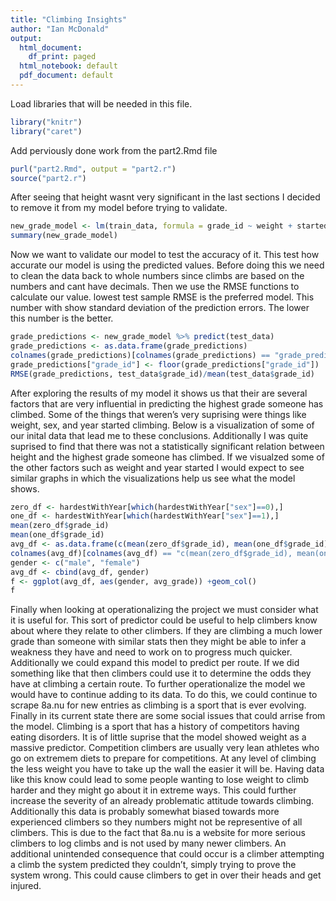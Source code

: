 ```yaml
---
title: "Climbing Insights"
author: "Ian McDonald"
output:
  html_document:
    df_print: paged
  html_notebook: default
  pdf_document: default
---
```


Load libraries that will be needed in this file.
```r
library("knitr")
library("caret")
```

Add perviously done work from the part2.Rmd file
```r
purl("part2.Rmd", output = "part2.r")
source("part2.r")
```


After seeing that height wasnt very significant in the last sections I decided to remove it from my model before trying to validate.
```r
new_grade_model <- lm(train_data, formula = grade_id ~ weight + started + sex)
summary(new_grade_model)
```
Now we want to validate our model to test the accuracy of it.
This test how accurate our model is using the predicted values.
Before doing this we need to clean the data back to whole numbers since climbs are based on the numbers and cant have decimals.
Then we use the RMSE functions to calculate our value.
lowest test sample RMSE is the preferred model.
This number with show standard deviation of the prediction errors. The lower this number is the better.
```r
grade_predictions <- new_grade_model %>% predict(test_data)
grade_predictions <- as.data.frame(grade_predictions)
colnames(grade_predictions)[colnames(grade_predictions) == "grade_predictions"] <- "grade_id"
grade_predictions["grade_id"] <- floor(grade_predictions["grade_id"])
RMSE(grade_predictions, test_data$grade_id)/mean(test_data$grade_id)
```

After exploring the results of my model it shows us that their are several factors that are very influential in predicting the highest grade someone has climbed. Some of the things that weren's very suprising were things like weight, sex, and year started climbing. Below is a visualization of some of our inital data that lead me to these conclusions. Additionally I was quite suprised to find that there was not a statistically significant relation between height and the highest grade someone has climbed. If we visualzed some of the other factors such as weight and year started I would expect to see similar graphs in which the visualizations help us see what the model shows.

```r
zero_df <- hardestWithYear[which(hardestWithYear["sex"]==0),]
one_df <- hardestWithYear[which(hardestWithYear["sex"]==1),]
mean(zero_df$grade_id)
mean(one_df$grade_id)
avg_df <- as.data.frame(c(mean(zero_df$grade_id), mean(one_df$grade_id)))
colnames(avg_df)[colnames(avg_df) == "c(mean(zero_df$grade_id), mean(one_df$grade_id))"] <- "avg_grade"
gender <- c("male", "female")
avg_df <- cbind(avg_df, gender)
f <- ggplot(avg_df, aes(gender, avg_grade)) +geom_col()
f
```


Finally when looking at operationalizing the project we must consider what it is useful for. This sort of predictor could be useful to help climbers know about where they relate to other climbers. If they are climbing a much lower grade than someone with similar stats then they might be able to infer a weakness they have and need to work on to progress much quicker. Additionally we could expand this model to predict per route. If we did something like that then climbers could use it to determine the odds they have at climbing a certain route. To further operationalize the model we would have to continue adding to its data. To do this, we could continue to scrape 8a.nu for new entries as climbing is a sport that is ever evolving. Finally in its current state there are some social issues that could arrise from the model. Climbing is a sport that has a history of competitors having eating disorders. It is of little suprise that the model showed weight as a massive predictor. Competition climbers are usually very lean athletes who go on extremem diets to prepare for competitions. At any level of climbing the less weight you have to take up the wall the easier it will be. Having data like this know could lead to some people wanting to lose weight to climb harder and they might go about it in extreme ways. This could further increase the severity of an already problematic attitude towards climbing. Additionally this data is probably somewhat biased towards more experienced climbers so they numbers might not be representive of all climbers. This is due to the fact that 8a.nu is a website for more serious climbers to log climbs and is not used by many newer climbers. An additional unintended consequence that could occur is a climber attempting a climb the system predicted they couldn't, simply trying to prove the system wrong. This could cause climbers to get in over their heads and get injured.